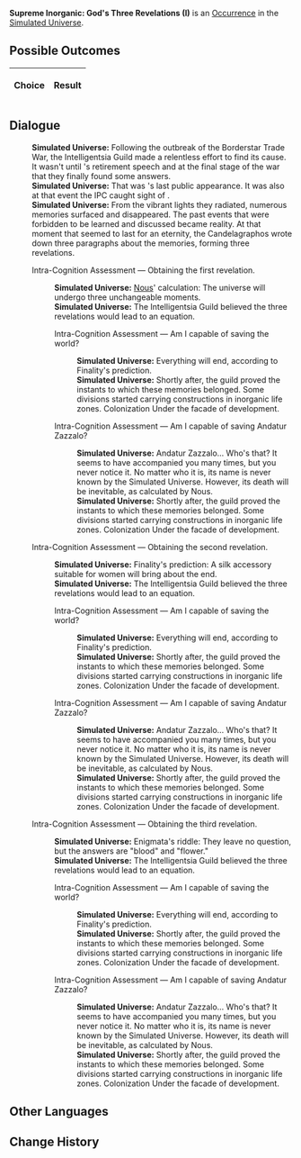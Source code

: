 {{Simulated Universe Event Infobox
|title         = Supreme Inorganic: God's Three Revelations (I)
|image         = Trailblaze Secret 8.png
|type          =
|domains_su    = 
|domains_ext   = 
|domains_swarm = 
|domains_gng   = 
|requirements  =
|prev          = {{tx}}
|next          = {{tx}}
|indexRewards  =
|characters    = Nous
}}
'''Supreme Inorganic: God's Three Revelations (I)''' is an [[Simulated Universe/Occurrence|Occurrence]] in the [[Simulated Universe]].

==Possible Outcomes==
{| class="article-table"
!Choice
!Result

|}

<!--
==Gameplay Notes==

-->
==Dialogue==
{{Dialogue Start}}
:'''Simulated Universe:''' Following the outbreak of the Borderstar Trade War, the Intelligentsia Guild made a relentless effort to find its cause. It wasn't until {{Color|Keyword|Louis Fleming}}'s retirement speech and at the final stage of the war that they finally found some answers.
:'''Simulated Universe:''' That was {{Color|Keyword|Louis Fleming}}'s last public appearance. It was also at that event the IPC caught sight of {{Color|Keyword|Fuli}}.
:'''Simulated Universe:''' From the vibrant lights they radiated, numerous memories surfaced and disappeared. The past events that were forbidden to be learned and discussed became reality. At that moment that seemed to last for an eternity, the Candelagraphos wrote down three paragraphs about the memories, forming three revelations.
:{{DIcon|Arrow}} Intra-Cognition Assessment &mdash; Obtaining the first revelation.
::'''Simulated Universe:''' [[Nous]]' calculation: The universe will undergo three unchangeable moments.
::'''Simulated Universe:''' The Intelligentsia Guild believed the three revelations would lead to an equation.
::{{DIcon|Arrow}} Intra-Cognition Assessment &mdash; Am I capable of saving the world?
:::'''Simulated Universe:''' Everything will end, according to Finality's prediction.
:::'''Simulated Universe:''' Shortly after, the guild proved the instants to which these memories belonged. Some divisions started carrying constructions in inorganic life zones. Colonization Under the facade of development.
::{{DIcon|Arrow}} Intra-Cognition Assessment &mdash; Am I capable of saving Andatur Zazzalo?
:::'''Simulated Universe:''' Andatur Zazzalo... Who's that? It seems to have accompanied you many times, but you never notice it. No matter who it is, its name is never known by the Simulated Universe. However, its death will be inevitable, as calculated by Nous.
:::'''Simulated Universe:''' Shortly after, the guild proved the instants to which these memories belonged. Some divisions started carrying constructions in inorganic life zones. Colonization Under the facade of development.
:{{DIcon|Arrow}} Intra-Cognition Assessment &mdash; Obtaining the second revelation.
::'''Simulated Universe:''' Finality's prediction: A silk accessory suitable for women will bring about the end.
::'''Simulated Universe:''' The Intelligentsia Guild believed the three revelations would lead to an equation.
::{{DIcon|Arrow}} Intra-Cognition Assessment &mdash; Am I capable of saving the world?
:::'''Simulated Universe:''' Everything will end, according to Finality's prediction.
:::'''Simulated Universe:''' Shortly after, the guild proved the instants to which these memories belonged. Some divisions started carrying constructions in inorganic life zones. Colonization Under the facade of development.
::{{DIcon|Arrow}} Intra-Cognition Assessment &mdash; Am I capable of saving Andatur Zazzalo?
:::'''Simulated Universe:''' Andatur Zazzalo... Who's that? It seems to have accompanied you many times, but you never notice it. No matter who it is, its name is never known by the Simulated Universe. However, its death will be inevitable, as calculated by Nous.
:::'''Simulated Universe:''' Shortly after, the guild proved the instants to which these memories belonged. Some divisions started carrying constructions in inorganic life zones. Colonization Under the facade of development.
:{{DIcon|Arrow}} Intra-Cognition Assessment &mdash; Obtaining the third revelation.
::'''Simulated Universe:''' Enigmata's riddle: They leave no question, but the answers are "blood" and "flower."
::'''Simulated Universe:''' The Intelligentsia Guild believed the three revelations would lead to an equation.
::{{DIcon|Arrow}} Intra-Cognition Assessment &mdash; Am I capable of saving the world?
:::'''Simulated Universe:''' Everything will end, according to Finality's prediction.
:::'''Simulated Universe:''' Shortly after, the guild proved the instants to which these memories belonged. Some divisions started carrying constructions in inorganic life zones. Colonization Under the facade of development.
::{{DIcon|Arrow}} Intra-Cognition Assessment &mdash; Am I capable of saving Andatur Zazzalo?
:::'''Simulated Universe:''' Andatur Zazzalo... Who's that? It seems to have accompanied you many times, but you never notice it. No matter who it is, its name is never known by the Simulated Universe. However, its death will be inevitable, as calculated by Nous.
:::'''Simulated Universe:''' Shortly after, the guild proved the instants to which these memories belonged. Some divisions started carrying constructions in inorganic life zones. Colonization Under the facade of development.
{{Dialogue End}}

==Other Languages==
{{Other Languages
|en   = Supreme Inorganic: God's Three Revelations (I)
|zhs  = 极致无机：「神的三个启示」•其一
|zht  = 極致無機：「神的三個啟示」•其一
|ja   = {{Rubi|無機|むき}}の{{Rubi|極致|きょくち}}：「{{Rubi|神|かみ}}の{{Rubi|三|みっ}}つの{{Rubi|啓示|けいじ}}」・その1
|ko   = 궁극의 무기: 「신의 세 가지 계시」•1
|es   = Inorgánico supremo: tres revelaciones divinas I
|fr   = Suprématie inorganique : Trois révélations (I)
|ru   = Высший неорганик: Три божественных откровения I
|th   = อินทรีย์ขั้นสุด: "คำใบ้ทั้งสามจากเทพเจ้า" (1)
|vi   = Vô Cơ Tối Cao: 3 Gợi Ý Của Aeon 1
|de   = Anorganische Höchststufe: Drei göttliche Offenbarungen (I)
|id   = Non-organik Maksimal: "Tiga Petunjuk Dewa" (1)
|pt   = Inorgânico Supremo: As Três Revelações de Deus (I)
}}

==Change History==
{{Change History|1.0}}
